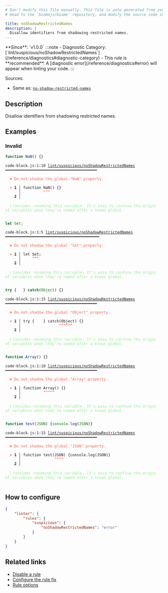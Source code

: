 ```yaml
---
# Don't modify this file manually. This file is auto generated from source, and you will lose your changes next time the website is built.
# Head to the `biomejs/biome` repository, and modify the source code in there.

title: noShadowRestrictedNames
description: |
  Disallow identifiers from shadowing restricted names.
---
```


<Tabs>
<TabItem label="JavaScript (and super languages)" icon="seti:javascript">
**Since**: `v1.0.0`
:::note
- Diagnostic Category: [`lint/suspicious/noShadowRestrictedNames`](/reference/diagnostics#diagnostic-category)
- This rule is **recommended**. A [diagnostic error](/reference/diagnostics#error) will appear when linting your code.
:::

Sources: 
- Same as: <a href="https://eslint.org/docs/latest/rules/no-shadow-restricted-names" target="_blank"><code>no-shadow-restricted-names</code></a>

## Description
Disallow identifiers from shadowing restricted names.

## Examples

### Invalid

```js
function NaN() {}
```

<pre class="language-text"><code class="language-text">code-block.js:1:10 <a href="https://biomejs.dev/linter/rules/no-shadow-restricted-names">lint/suspicious/noShadowRestrictedNames</a> ━━━━━━━━━━━━━━━━━━━━━━━━━━━━━━━━━━━━━━━━━<br /><br />  <strong><span style="color: Tomato;">✖</span></strong> <span style="color: Tomato;">Do not shadow the global &quot;NaN&quot; property.</span><br />  <br />  <strong><span style="color: Tomato;">&gt;</span></strong> <strong>1 │ </strong>function NaN() &#123;&#125;<br />   <strong>   │ </strong>         <strong><span style="color: Tomato;">^</span></strong><strong><span style="color: Tomato;">^</span></strong><strong><span style="color: Tomato;">^</span></strong><br />    <strong>2 │ </strong><br />  <br />  <strong><span style="color: lightgreen;">ℹ</span></strong> <span style="color: lightgreen;">Consider renaming this variable. It's easy to confuse the origin of variables when they're named after a known global.</span><br />  <br /></code></pre>

```js
let Set;
```

<pre class="language-text"><code class="language-text">code-block.js:1:5 <a href="https://biomejs.dev/linter/rules/no-shadow-restricted-names">lint/suspicious/noShadowRestrictedNames</a> ━━━━━━━━━━━━━━━━━━━━━━━━━━━━━━━━━━━━━━━━━━<br /><br />  <strong><span style="color: Tomato;">✖</span></strong> <span style="color: Tomato;">Do not shadow the global &quot;Set&quot; property.</span><br />  <br />  <strong><span style="color: Tomato;">&gt;</span></strong> <strong>1 │ </strong>let Set;<br />   <strong>   │ </strong>    <strong><span style="color: Tomato;">^</span></strong><strong><span style="color: Tomato;">^</span></strong><strong><span style="color: Tomato;">^</span></strong><br />    <strong>2 │ </strong><br />  <br />  <strong><span style="color: lightgreen;">ℹ</span></strong> <span style="color: lightgreen;">Consider renaming this variable. It's easy to confuse the origin of variables when they're named after a known global.</span><br />  <br /></code></pre>

```js
try {	} catch(Object) {}
```

<pre class="language-text"><code class="language-text">code-block.js:1:15 <a href="https://biomejs.dev/linter/rules/no-shadow-restricted-names">lint/suspicious/noShadowRestrictedNames</a> ━━━━━━━━━━━━━━━━━━━━━━━━━━━━━━━━━━━━━━━━━<br /><br />  <strong><span style="color: Tomato;">✖</span></strong> <span style="color: Tomato;">Do not shadow the global &quot;Object&quot; property.</span><br />  <br />  <strong><span style="color: Tomato;">&gt;</span></strong> <strong>1 │ </strong>try &#123;	&#125; catch(Object) &#123;&#125;<br />   <strong>   │ </strong>     	        <strong><span style="color: Tomato;">^</span></strong><strong><span style="color: Tomato;">^</span></strong><strong><span style="color: Tomato;">^</span></strong><strong><span style="color: Tomato;">^</span></strong><strong><span style="color: Tomato;">^</span></strong><strong><span style="color: Tomato;">^</span></strong><br />    <strong>2 │ </strong><br />  <br />  <strong><span style="color: lightgreen;">ℹ</span></strong> <span style="color: lightgreen;">Consider renaming this variable. It's easy to confuse the origin of variables when they're named after a known global.</span><br />  <br /></code></pre>

```js
function Array() {}
```

<pre class="language-text"><code class="language-text">code-block.js:1:10 <a href="https://biomejs.dev/linter/rules/no-shadow-restricted-names">lint/suspicious/noShadowRestrictedNames</a> ━━━━━━━━━━━━━━━━━━━━━━━━━━━━━━━━━━━━━━━━━<br /><br />  <strong><span style="color: Tomato;">✖</span></strong> <span style="color: Tomato;">Do not shadow the global &quot;Array&quot; property.</span><br />  <br />  <strong><span style="color: Tomato;">&gt;</span></strong> <strong>1 │ </strong>function Array() &#123;&#125;<br />   <strong>   │ </strong>         <strong><span style="color: Tomato;">^</span></strong><strong><span style="color: Tomato;">^</span></strong><strong><span style="color: Tomato;">^</span></strong><strong><span style="color: Tomato;">^</span></strong><strong><span style="color: Tomato;">^</span></strong><br />    <strong>2 │ </strong><br />  <br />  <strong><span style="color: lightgreen;">ℹ</span></strong> <span style="color: lightgreen;">Consider renaming this variable. It's easy to confuse the origin of variables when they're named after a known global.</span><br />  <br /></code></pre>

```js
function test(JSON) {console.log(JSON)}
```

<pre class="language-text"><code class="language-text">code-block.js:1:15 <a href="https://biomejs.dev/linter/rules/no-shadow-restricted-names">lint/suspicious/noShadowRestrictedNames</a> ━━━━━━━━━━━━━━━━━━━━━━━━━━━━━━━━━━━━━━━━━<br /><br />  <strong><span style="color: Tomato;">✖</span></strong> <span style="color: Tomato;">Do not shadow the global &quot;JSON&quot; property.</span><br />  <br />  <strong><span style="color: Tomato;">&gt;</span></strong> <strong>1 │ </strong>function test(JSON) &#123;console.log(JSON)&#125;<br />   <strong>   │ </strong>              <strong><span style="color: Tomato;">^</span></strong><strong><span style="color: Tomato;">^</span></strong><strong><span style="color: Tomato;">^</span></strong><strong><span style="color: Tomato;">^</span></strong><br />    <strong>2 │ </strong><br />  <br />  <strong><span style="color: lightgreen;">ℹ</span></strong> <span style="color: lightgreen;">Consider renaming this variable. It's easy to confuse the origin of variables when they're named after a known global.</span><br />  <br /></code></pre>

## How to configure
```json title="biome.json"
{
	"linter": {
		"rules": {
			"suspicious": {
				"noShadowRestrictedNames": "error"
			}
		}
	}
}

```
## Related links

- [Disable a rule](/linter/#disable-a-lint-rule)
- [Configure the rule fix](/linter#configure-the-rule-fix)
- [Rule options](/linter/#rule-options)

</TabItem>
</Tabs>

